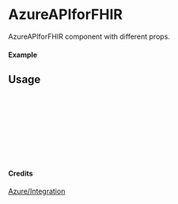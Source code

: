 
<Meta of={AzureAPIforFHIR} title="Azure/Integration/AzureAPIforFHIR" />

# AzureAPIforFHIR

AzureAPIforFHIR component with different props.

#### Example

<Canvas of={AzureAPIforFHIR.Primary} />

## Usage

```ts
import { AzureAPIforFHIR } from "yadl-ui";

const Example = () => {
  return (
      <AzureAPIforFHIR />
  );
};

export default Example;
```

#### Credits
[Azure/Integration](https://learn.microsoft.com/en-us/azure/architecture/icons/)
